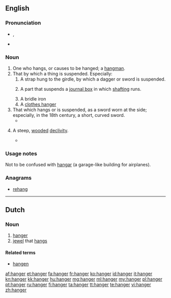 ==English==

===Pronunciation===
* {{a|UK}} {{IPA|/hæŋə(ɹ)}}, {{X-SAMPA|/"h{n@(r)/}}
* {{rhymes|æŋə(r)}}

===Noun===
{{en-noun}}

# One who hangs, or causes to be hanged; a [[hangman]].
# That by which a thing is suspended. Especially:
## A strap hung to the girdle, by which a dagger or sword is suspended.
## {{context|machines}} A part that suspends a [[journal box]] in which [[shafting]] runs.
## A bridle iron
## A [[clothes hanger]]
# That which hangs or is suspended, as a sword worn at the side; especially, in the 18th century, a short, curved sword.
#* {{quote-book|year=1819|author=[[s:Author:Washington Irving|Washington Irving]]|title=[[s:The Sketchbook of Geoffrey Crayon|The Sketch Book]]|section=[[s:The Sketchbook of Geoffrey Crayon/Rip Van Winkle|Rip Van Winkle]]|passage=He was a stout old gentleman, with a weather-beaten countenance; he wore a laced doublet, broad belt and '''hanger''', high-crowned hat and feather, red stockings, and high-heeled shoes, with roses in them.}}
# {{UK}} A steep, [[wooded]] [[declivity]].
#* {{quote-book|year=1789|author=[[w:Gilbert_White|Gilbert White]]|title=[[w:The_Natural_History_and_Antiquities_of_Selborne|The Natural History of Selborne]], [http://books.google.co.uk/books?id=rvBgAAAAIAAJ&vq=hanger&pg=PA187#v=onepage&q&f=false Page 187]|passage=About the tenth of July in the same Summer a pair of sparrow-hawks bred in an old crow's nest on a low beech in the same '''hanger'''; and as their brood, which was numerous, began to grow up, became so daring and ravenous, that they were a terror to all the dames in the village that had chickens or ducklings under their care.}}

===Usage notes===
Not to be confused with [[hangar]] (a garage-like building for airplanes).

===Anagrams===
* [[rehang#English|rehang]]

----

==Dutch==

===Noun===
{{nl-noun|m}}

# [[hanger#English|hanger]]
# [[jewel]] that [[hangs]]

====Related terms====
* [[hangen]]

[[af:hanger]]
[[et:hanger]]
[[fa:hanger]]
[[fr:hanger]]
[[ko:hanger]]
[[id:hanger]]
[[it:hanger]]
[[kn:hanger]]
[[kk:hanger]]
[[hu:hanger]]
[[mg:hanger]]
[[ml:hanger]]
[[my:hanger]]
[[pl:hanger]]
[[pt:hanger]]
[[ru:hanger]]
[[fi:hanger]]
[[ta:hanger]]
[[tt:hanger]]
[[te:hanger]]
[[vi:hanger]]
[[zh:hanger]]